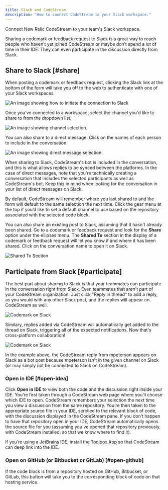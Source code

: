 ```yaml
---
title: Slack and CodeStream
description: "How to connect CodeStream to your Slack workspace."
---
```








Connect New Relic CodeStream to your team's Slack workspace.

Sharing a codemark or feedback request to Slack is a great way to reach people who haven’t yet joined CodeStream or maybe don’t spend a lot of time in their IDE. They can even participate in the discussion directly from Slack.

## Share to Slack [#share]

When posting a codemark or feedback request, clicking the Slack link at the bottom of the form will take you off to the web to authenticate with one of your Slack workspaces.

<img
  title="Slack basic"
  alt="An image showing how to initiate the connection to Slack"
  src={newCodemarkNotConnected2}
/>

Once you’ve connected to a workspace, select the channel you'd like to share to from the dropdown list.

<img
  title="Slack channels"
  alt="An image showing channel selection."
  src={postToSlackChannel}
/>

You can also share to a direct message. Click on the names of each person to include in the conversation. 

<img
  title="Slack channels"
  alt="An image showing direct message selection."
  src={postToSlackDM}
/>

When sharing to Slack, CodeStream's bot is included in the conversation, and this is what allows replies to be synced between the platforms. In the case of direct messages, note that you're technically creating a conversation that includes the selected participants as well as CodeStream's bot. Keep this in mind when looking for the conversation in your list of direct messages on Slack.

By default, CodeStream will remember where you last shared to and the form will default to the same selection the next time. Click the gear menu at the top if you’d like to set a default channel to use based on the repository associated with the selected code block.

You can also share an existing post to Slack, assuming that it hasn't already been shared. Go to a codemark or feedback request and look for the **Share** option under the ellipses menu. The **Shared To** section in the display of a codemark or feedback request will let you know if and where it has been shared. Click on the conversation name to open it on Slack.

<img
  alt="Shared To Section"
  src={sharedTo}
/>

## Participate from Slack [#participate]

The best part about sharing to Slack is that your teammates can participate in the conversation right from Slack. Even teammates that aren't part of your CodeStream organization. Just click "Reply in thread" to add a reply, as you would with any other Slack post, and the replies will appear on CodeStream as well. 

<img
  alt="Codemark on Slack"
  src={shareOnSlack1}
/>

Similary, replies added via CodeStream will automatically get added to the thread on Slack, triggering all of the expected notifications. Now that's cross-platform collaboration!

<img
  alt="Codemark on Slack"
  src={crossPlatformSlack}
/>

In the example above, the CodeStream reply from mpeterson appears on Slack as a bot post because mpeterson isn't in the given channel on Slack (or may simply not be connected to Slack on CodeStream).

### Open in IDE [#open-idea]

Click **Open in IDE** to view both the code and the discussion right inside your IDE. You’re first taken through a CodeStream web page where you’ll choose which IDE to open. CodeStream remembers your selection the next time you view a discussion from the same repository. You’re then taken to the appropriate source file in your IDE, scrolled to the relevant block of code, with the discussion displayed in the CodeStream pane. If you don’t happen to have that repository open in your IDE, CodeStream automatically opens the source file for you (assuming you’ve opened that repository previously, with CodeStream installed, so that we know where to find it).

If you’re using a JetBrains IDE, install the [Toolbox App](https://www.jetbrains.com/toolbox-app/) so that CodeStream can deep link into the IDE.

### Open on GitHub (or Bitbucket or GitLab) [#open-github]

If the code block is from a repository hosted on GitHub, Bitbucket, or GitLab, this button will take you to the corresponding block of code on that hosting service.
